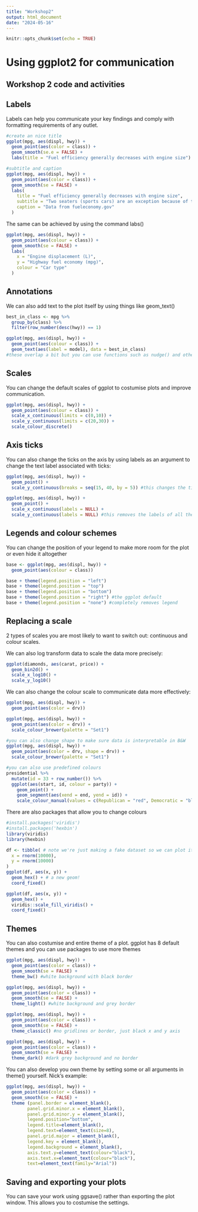```yaml
---
title: "Workshop2"
output: html_document
date: "2024-05-16"
---
```


```r
knitr::opts_chunk$set(echo = TRUE)
```

# Using ggplot2 for communication

## Workshop 2 code and activities


## Labels

Labels can help you communicate your key findings and comply with formatting requirements of any outlet.

```r
#create an nice title
ggplot(mpg, aes(displ, hwy)) +
  geom_point(aes(color = class)) +
  geom_smooth(se.e = FALSE) +
  labs(title = "Fuel efficiency generally decreases with engine size")

#subtitle and caption
ggplot(mpg, aes(displ, hwy)) +
  geom_point(aes(color = class)) +
  geom_smooth(se = FALSE) +
  labs(
    title = "Fuel efficiency generally decreases with engine size",
    subtitle = "Two seaters (sports cars) are an exception because of their light weight",
    caption = "Data from fueleconomy.gov"
  )
```

The same can be achieved by using the command labs()
```r
ggplot(mpg, aes(displ, hwy)) +
  geom_point(aes(colour = class)) +
  geom_smooth(se = FALSE) +
  labs(
    x = "Engine displacement (L)",
    y = "Highway fuel economy (mpg)",
    colour = "Car type"
  )
```

## Annotations
We can also add text to the plot itself by using things like geom_text() 

```r
best_in_class <- mpg %>%
  group_by(class) %>%
  filter(row_number(desc(hwy)) == 1)

ggplot(mpg, aes(displ, hwy)) +
  geom_point(aes(colour = class)) +
  geom_text(aes(label = model), data = best_in_class) 
#these overlap a bit but you can use functions such as nudge() and other packages to deal with this
```

## Scales

You can change the default scales of ggplot to costumise plots and improve communication.
```r
ggplot(mpg, aes(displ, hwy)) +
  geom_point(aes(colour = class)) +
  scale_x_continuous(limits = c(0,10)) +
  scale_y_continuous(limits = c(20,30)) +
  scale_colour_discrete()
```

## Axis ticks

You can also change the ticks on the axis by using labels as an argument to change the text label associated with ticks:

```r
ggplot(mpg, aes(displ, hwy)) +
  geom_point() +
  scale_y_continuous(breaks = seq(15, 40, by = 5)) #this changes the ticks on the y axis to increase by 5 at a time

ggplot(mpg, aes(displ, hwy)) +
  geom_point() +
  scale_x_continuous(labels = NULL) +
  scale_y_continuous(labels = NULL) #this removes the labels of all the ticks
```

## Legends and colour schemes

You can change the position of your legend to make more room for the plot or even hide it altogether

```r
base <- ggplot(mpg, aes(displ, hwy)) +
  geom_point(aes(colour = class))

base + theme(legend.position = "left")
base + theme(legend.position = "top")
base + theme(legend.position = "bottom")
base + theme(legend.position = "right") #the ggplot default
base + theme(legend.position = "none") #completely removes legend
```

## Replacing a scale
2 types of scales you are most likely to want to switch out: continuous and colour scales. 

We can also log transform data to scale the data more precisely:
```r
ggplot(diamonds, aes(carat, price)) +
  geom_bin2d() + 
  scale_x_log10() + 
  scale_y_log10()
```

We can also change the colour scale to communicate data more effectively:
```r
ggplot(mpg, aes(displ, hwy)) +
  geom_point(aes(color = drv))

ggplot(mpg, aes(displ, hwy)) +
  geom_point(aes(color = drv)) +
  scale_colour_brewer(palette = "Set1")

#you can also change shape to make sure data is interpretable in B&W
ggplot(mpg, aes(displ, hwy)) +
  geom_point(aes(color = drv, shape = drv)) +
  scale_colour_brewer(palette = "Set1")

#you can also use predefined colours
presidential %>%
  mutate(id = 33 + row_number()) %>%
  ggplot(aes(start, id, colour = party)) +
    geom_point() +
    geom_segment(aes(xend = end, yend = id)) +
    scale_colour_manual(values = c(Republican = "red", Democratic = "blue"))
```

There are also packages that allow you to change colours
```r
#install.packages('viridis')
#install.packages('hexbin')
library(viridis)
library(hexbin)

df <- tibble( # note we're just making a fake dataset so we can plot it
  x = rnorm(10000),
  y = rnorm(10000)
)
ggplot(df, aes(x, y)) +
  geom_hex() + # a new geom!
  coord_fixed()

ggplot(df, aes(x, y)) +
  geom_hex() +
  viridis::scale_fill_viridis() +
  coord_fixed()
```

## Themes

You can also costumise and entire theme of a plot. ggplot has 8 default themes and you can use packages to use more themes

```r
ggplot(mpg, aes(displ, hwy)) +
  geom_point(aes(color = class)) +
  geom_smooth(se = FALSE) +
  theme_bw() #white background with black border

ggplot(mpg, aes(displ, hwy)) +
  geom_point(aes(color = class)) +
  geom_smooth(se = FALSE) +
  theme_light() #white background and grey border

ggplot(mpg, aes(displ, hwy)) +
  geom_point(aes(color = class)) +
  geom_smooth(se = FALSE) +
  theme_classic() #no gridlines or border, just black x and y axis

ggplot(mpg, aes(displ, hwy)) +
  geom_point(aes(color = class)) +
  geom_smooth(se = FALSE) +
  theme_dark() #dark grey background and no border
```

You can also develop you own theme by setting some or all arguments in theme() yourself. Nick's example:
```r
ggplot(mpg, aes(displ, hwy)) +
  geom_point(aes(color = class)) +
  geom_smooth(se = FALSE) +
  theme (panel.border = element_blank(),
        panel.grid.minor.x = element_blank(),
        panel.grid.minor.y = element_blank(),
        legend.position="bottom",
        legend.title=element_blank(),
        legend.text=element_text(size=8),
        panel.grid.major = element_blank(),
        legend.key = element_blank(),
        legend.background = element_blank(),
        axis.text.y=element_text(colour="black"),
        axis.text.x=element_text(colour="black"),
        text=element_text(family="Arial"))
```

## Saving and exporting your plots
You can save your work using ggsave() rather than exporting the plot window. This allows you to costumise the settings.


